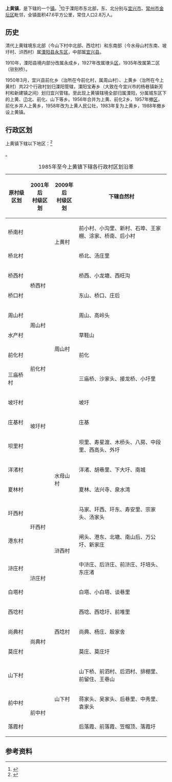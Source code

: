 {{中国乡级行政区
|32/04/81/102/000
|景观照片文件名 = 
|景观照片大小 = 
|景观照片描述 = 
|汉语拼音 = Shànghuáng Zhèn
|旧称 = 上黄处
|地名出处 = 以“黄”姓得名
|位置图文件名 = 
|位置图描述 = 
|自定义图片= 
<!--以下内容将显示在“概览”栏-->
|建置时间 = 1988年
|领导名称 = 强建方
|政府驻地 = 上黄村
<!--以下内容将显示在“地理、人口、经济”栏--> 
|总面积 = 47.6平方公里
|总人口 = 2.55万人
|总人口年份 = 2015
|户籍人口 = 
|户籍人口年份 = 2015 
|常住人口 = 
|常住人口年份 = 2015
|人口密度 = 
|GDP = 29.66亿元人民币
|GDP年份 = 2015
|邮政编码 = 
|电话区号 = 519
|时区 = [[UTC|UTC]][[UTC+8|+8]]（[[北京时间|北京时间]]）
|官方网站 = 
|网站名称 = 
}}
'''上黄镇'''，是{{PRC admin/fullname|32/04/81/102/000|3}}下辖的一个[[镇|镇]]。<ref>{{PRC admin/ref sgc|{{PRC admin/parent|32/04/81/102/000}}}}</ref>位于溧阳市东北部，东、北分别与[[宜兴市|宜兴市]]、[[常州市|常州市]][[金坛区|金坛区]]毗邻，全镇面积47.6平方公里，常住人口2.8万人。

== 历史 ==
清代上黄辖境东北部（今山下村中北部、西埝村）和东南部（今水母山村东南、坡圩村、浒西村）属[[溧阳县|溧阳县]][[永东区|永东区]]，中部属[[宜兴县|宜兴县]]。

1910年，溧阳县境内部分改属永成乡，1927年改属埭头[[县辖区_(中华民国)|区]]，1935年改属第二区（驻别桥）。

1950年3月，宜兴县前化乡（治所在今前化村，属周山村）、上黄乡（治所在今上黄村）共22个行政村划归溧阳管辖，溧阳宝寿乡（大致在今宜兴市的杨巷镇新芳村和新建镇之间）划归宜兴管辖。至此现上黄镇辖境全部归属溧阳，分属城东区下的上黄、𠙶北、前化、山下等乡。1956年合并为上黄、前化2乡，1957年撤[[县辖区_(中华人民共和国)|区]]，前化乡并人上黄乡，1958年改为上黄人民公社，1983年复为上黄乡，1988年撤乡设上黄镇。

== 行政区划 ==

上黄镇下辖以下地区：<ref>{{PRC admin/ref sgc|32/04/81/102/000}}</ref>

{{PRC admin/children|32/04/81/102/000}}。

{| class="wikitable"
|+1985年至今上黄镇下辖各行政村区划沿革
|-
! 原村级区划 !! 2001年后<br/>村级区划 !! 2009年后<br/>村级区划 || 下辖自然村
|-
| colspan="2"|桥南村 || rowspan="2"|上黄村 || 前小村、小沟里、新村、石埠、王家棚、涂家、桥南、后小村
|-
| colspan="2"|桥北村 || 桥北、汤庄里
|-
| 桥西村 || colspan="2" rowspan="2"|桥西村 || 桥西、小龙塘、西旺沟
|-
| 桥口村 || 东山、桥口、庄后
|-
| 周山村 || rowspan="2"|周山村 || rowspan="4"|周山村 || 周山、高岭头
|-
| 水产村 || 草鞋山
|-
| 前化村 || rowspan="2"|前化村 || 前化
|-
| 三庙桥村 || 三庙桥、沙家头、接龙桥、小圩里
|-
| 坡圩村 || colspan="2" rowspan="3"|坡圩村 || 坡圩
|-
| 庄基村 || 庄基
|-
| 坝里村 || 坝里、寿星渡、木桥头、八房、中段里、西高头、外圩
|-
| colspan="2"|洋渚村 || rowspan="2"|水母山村 || 洋渚、胡巷里、下大圩、南城
|-
| colspan="2"|夏林村 || 夏林、法兴寺、泉水湾
|-
| 玕西村 || rowspan="2"|玕西村 || rowspan="4"|浒西村 || 马家、玕西、玕东、寿安里、宗家头、汤家头
|-
| 港东村 || 闸头、港东、北塘、南山后、万公圩、新家庄
|-
| 浒庄村 || rowspan="2"|浒庄村 || 中浒庄、后浒庄、前浒庄、圩培头、东庄渚
|-
| 白塔村 || 白塔、小白塔、谈巷里
|-
| colspan="2"|西埝村 || rowspan="3"|西埝村 || 西埝、西埝圩、前堆里
|-
| 尚典村 || rowspan="2"|尚典村 || 尚典、杨庄、殷家舍
|-
| 莫庄村 || 莫庄、莫庄圩
|-
| colspan="2"|山下村 || rowspan="3"|山下村 || 山下桥、前泗村、后泗村、排棚里、前留住、王巷山
|-
| 前中村 || rowspan="2"|前中村 || 蒋家头、吴家头、后巷里、中秀里、袁家头
|-
| 落霞村 || 后落霞、前落霞、笠帽顶、落霞圩
|}

== 参考资料 ==

{{reflist}}

{{PRC admin/navcat|32/04/81/102/000}}